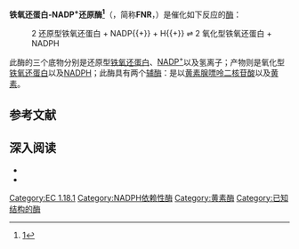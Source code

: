 {{DISPLAYTITLE:鐵氧化蛋白-NADP<sup>+</sup>还原酶}}
{{noteta
|T=zh-cn: 铁氧还蛋白-NADP+还原酶;zh-tw: 鐵氧還蛋白-NADP +還原酶;
}}
{{Expand |time=2011-09-15T12:16:26+00:00 }}
{{enzyme
| Name = 铁氧还蛋白-NADP<sup>+</sup>还原酶
| EC_number = 1.18.1.2
| CAS_number = 9029-33-8
| IUBMB_EC_number = 1/18/1/2
| GO_code = 0004324
| image = 
| width = 
| caption = 
}}
'''铁氧还蛋白-NADP<sup>+</sup>还原酶<ref>[http://www.term.gov.cn/pages/homepage/result2.jsp?id=331962&subid=10001798&subject=%E9%85%B6&subsys=%E7%94%9F%E7%89%A9%E5%8C%96%E5%AD%A6%E4%B8%8E%E5%88%86%E5%AD%90%E7%94%9F%E7%89%A9%E5%AD%A6]{{dead link|date=2018年5月 |bot=InternetArchiveBot |fix-attempted=yes }}</ref>'''（{{lang-en|Ferredoxin—NADP<sup>+</sup> reductase}}，简称'''FNR'''，{{EC|1.18.1.2}}）是催化如下反应的[[酶|酶]]：
:2 还原型铁氧还蛋白 + NADP{{+}} + H{{+}} <math>\rightleftharpoons</math> 2 氧化型铁氧还蛋白 + NADPH

此酶的三个底物分别是还原型[[铁氧还蛋白|铁氧还蛋白]]、[[NADP+|NADP<sup>+</sup>]]以及氢离子；产物则是氧化型[[铁氧还蛋白|铁氧还蛋白]]以及[[NADPH|NADPH]]；此酶具有两个[[辅酶|辅酶]]：是以[[黄素腺嘌呤二核苷酸|黄素腺嘌呤二核苷酸]]以及[[黄素|黄素]]。

==参考文献==
{{reflist}}
==深入阅读==
{{reflist|1}}
* {{cite journal | author = Omura T, Sanders E, Estabrook RW, Cooper DY and Rosenthal O | year = 1966 | title = Isolation from adrenal cortex of a nonheme iron protein and a flavoprotein functional as a reduced triphosphopyridine nucleotide-cytochrome P-450 reductase | journal = Arch. Biochem. Biophys.  | volume = 117 | pages = 660–673 | doi = 10.1016/0003-9861(66)90108-1 }}
* {{cite journal | author = Shin M, Tagawa K and Arnon DI | year = 1963 | title = Crystallization of ferredoxin-TPN reductase and its role in the photosynthetic apparatus of chloroplasts | journal = Biochem. Z.  | volume = 338 | pages = 84–96 | pmid=14087348}}

[[Category:EC_1.18.1|Category:EC 1.18.1]]
[[Category:NADPH依赖性酶|Category:NADPH依赖性酶]]
[[Category:黄素酶|Category:黄素酶]]
[[Category:已知结构的酶|Category:已知结构的酶]]